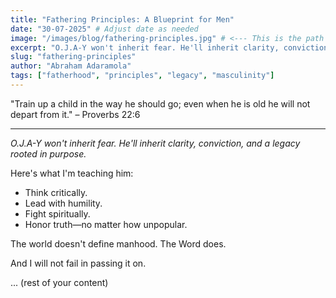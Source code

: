 ```yaml
---
title: "Fathering Principles: A Blueprint for Men"
date: "30-07-2025" # Adjust date as needed
image: "/images/blog/fathering-principles.jpg" # <--- This is the path you would use
excerpt: "O.J.A-Y won't inherit fear. He'll inherit clarity, conviction, and a legacy rooted in purpose."
slug: "fathering-principles"
author: "Abraham Adaramola"
tags: ["fatherhood", "principles", "legacy", "masculinity"]
---
```


"Train up a child in the way he should go; even when he is old he will not depart from it." – Proverbs 22:6

---

*O.J.A-Y won't inherit fear. He'll inherit clarity, conviction, and a legacy rooted in purpose.*

Here's what I'm teaching him:
- Think critically.
- Lead with humility.
- Fight spiritually.
- Honor truth—no matter how unpopular.

The world doesn't define manhood. The Word does.

And I will not fail in passing it on.

... (rest of your content)